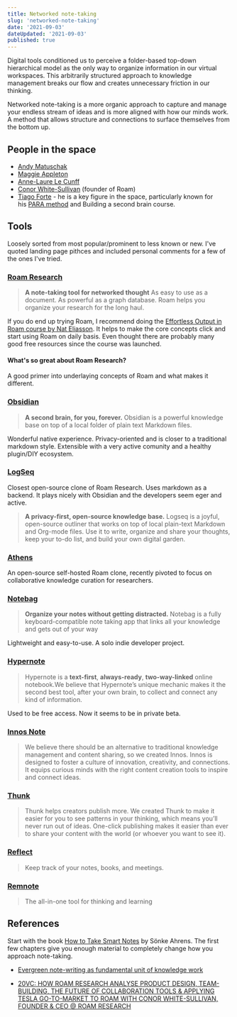 ```yaml
---
title: Networked note-taking
slug: 'networked-note-taking'
date: '2021-09-03'
dateUpdated: '2021-09-03'
published: true
---
```


Digital tools conditioned us to perceive a folder-based top-down hierarchical model as the only way to organize information in our virtual workspaces. This arbitrarily structured approach to knowledge management breaks our flow and creates unnecessary friction in our thinking.

Networked note-taking is a more organic approach to capture and manage your endless stream of ideas and is more aligned with how our minds work. A method that allows structure and connections to surface themselves from the bottom up.

## People in the space

- [Andy Matuschak](https://andymatuschak.org/)
- [Maggie Appleton](https://maggieappleton.com/)
- [Anne-Laure Le Cunff](https://twitter.com/anthilemoon?lang=en)
- [Conor White-Sullivan](https://twitter.com/conaw) (founder of Roam)
- [Tiago Forte](https://fortelabs.co/) - he is a key figure in the space, particularly known for his [PARA method](https://fortelabs.co/blog/para/) and Building a second brain course.

## Tools

Loosely sorted from most popular/prominent to less known or new. I've quoted landing page pithces and included personal comments for a few of the ones I've tried.

### [Roam Research](https://roamresearch.com/)

> **A note-taking tool for networked thought**
> As easy to use as a document. As powerful as a graph database.
> Roam helps you organize your research for the long haul.

If you do end up trying Roam, I recommend doing the [Effortless Output in Roam course by Nat Eliasson](https://www.effortlessoutput.com/). It helps to make the core concepts click and start using Roam on daily basis. Even thought there are probably many good free resources since the course was launched.

#### What's so great about Roam Research?

A good primer into underlaying concepts of Roam and what makes it different.

### [Obsidian](https://obsidian.md/)

> **A second brain, for you, forever.**
> Obsidian is a powerful knowledge base on top of a local folder of plain text Markdown files.

Wonderful native experience. Privacy-oriented and is closer to a traditional markdown style. Extensible with a very active comunity and a healthy plugin/DIY ecosystem.

### [LogSeq](https://logseq.com/)

Closest open-source clone of Roam Research. Uses markdown as a backend. It plays nicely with Obsidian and the developers seem eger and active.

> **A privacy-first, open-source knowledge base.**
> Logseq is a joyful, open-source outliner that works on top of local plain-text Markdown and Org-mode files. Use it to write, organize and share your thoughts, keep your to-do list, and build your own digital garden.

### [Athens](https://github.com/athensresearch/athens)

An open-source self-hosted Roam clone, recently pivoted to focus on collaborative knowledge curation for researchers.

### [Notebag](https://notebag.app/)

> **Organize your notes without getting distracted.**
> Notebag is a fully keyboard-compatible note taking app that links all your knowledge and gets out of your way

Lightweight and easy-to-use. A solo indie developer project.

### [Hypernote](https://hypernote.io/)

> Hypernote is a **text-first**, **always-ready**, **two-way-linked** online notebook.We believe that Hypernote’s unique mechanic makes it the second best tool, after your own brain, to collect and connect any kind of information.

Used to be free access. Now it seems to be in private beta.

### [Innos Note](https://innos.io/)

> We believe there should be an alternative to traditional knowledge management and content sharing, so we created Innos. Innos is designed to foster a culture of innovation, creativity, and connections. It equips curious minds with the right content creation tools to inspire and connect ideas.

### [Thunk](https://www.thunknotes.com/)

> Thunk helps creators publish more. We created Thunk to make it easier for you to see patterns in your thinking, which means you’ll never run out of ideas. One-click publishing makes it easier than ever to share your content with the world (or whoever you want to see it).

### [Reflect](https://reflect.app/)

> Keep track of your notes, books, and meetings.

### [Remnote](https://www.remnote.com/)

> The all-in-one tool for thinking and learning

## References

Start with the book [How to Take Smart Notes](https://www.goodreads.com/en/book/show/34507927) by Sönke Ahrens. The first few chapters give you enough material to completely change how you approach note-taking.

- [Evergreen note-writing as fundamental unit of knowledge work](https://notes.andymatuschak.org/z3SjnvsB5aR2ddsycyXofbYR7fCxo7RmKW2be?stackedNotes=z6cFzJWgj9vZpnrQsjrZ8yCNREzCTgyFeVZTb&stackedNotes=z4SDCZQeRo4xFEQ8H4qrSqd68ucpgE6LU155C&stackedNotes=z4Rrmh17vMBbauEGnFPTZSK3UmdsGExLRfZz1)

- [20VC: HOW ROAM RESEARCH ANALYSE PRODUCT DESIGN, TEAM-BUILDING, THE FUTURE OF COLLABORATION TOOLS & APPLYING TESLA GO-TO-MARKET TO ROAM WITH CONOR WHITE-SULLIVAN, FOUNDER & CEO @ ROAM RESEARCH](https://thetwentyminutevc.com/conorwhitesullivan/)
